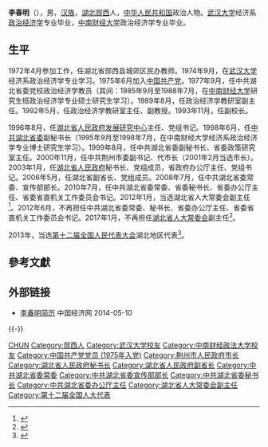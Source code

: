 '''李春明'''（{{bd|1953年|10月|}}），男，[[汉族|汉族]]，[[湖北|湖北]][[郧西|郧西]]人，[[中华人民共和国|中华人民共和国]]政治人物。[[武汉大学|武汉大学]]经济系[[政治经济学|政治经济学]]专业毕业，[[中南财经大学|中南财经大学]]政治经济学专业毕业。

== 生平 ==
1972年4月参加工作，任湖北省郧西县城郊区民办教师。1974年9月，在[[武汉大学|武汉大学]]经济系政治经济学专业学习。1975年6月加入[[中国共产党|中国共产党]]。1977年9月，任中共湖北省委党校政治经济学教员（其间：1985年9月至1988年7月，在[[中南财经大学|中南财经大学]]研究生班政治经济学专业硕士研究生学习）。1989年8月，任政治经济学教研室副主任。1992年5月，任政治经济学教研室主任、副教授。1993年11月，任副校长。

1996年8月，任[[湖北省人民政府发展研究中心|湖北省人民政府发展研究中心]]主任、党组书记。1998年6月，任[[中共湖北省委|中共湖北省委]]副秘书长（1995年9月至1998年7月，在中南财经大学经济系政治经济学专业博士研究生学习）。1999年8月，任中共湖北省委副秘书长、省委政策研究室主任。2000年11月，任中共荆州市委副书记、代市长（2001年2月当选市长）。2003年1月，任[[湖北省人民政府|湖北省人民政府]]秘书长、党组成员，省政府办公厅主任、党组书记。2006年5月，任湖北省副省长、党组成员。2008年7月，任中共湖北省委常委、宣传部部长。2010年7月，任中共湖北省委常委、省委秘书长、省委办公厅主任、省委省直机关工作委员会书记。2012年1月，当选湖北省人大常委会副主任<ref>{{cite web|accessdate=2014-06-09|url=http://district.ce.cn/newarea/sddy/201201/17/t20120117_23008020.shtml|title=李春明、吴永文、范兴元当选湖北省人大常委会副主任|publisher=中国经济网|archive-date=2016-06-04|archive-url=https://web.archive.org/web/20160604001541/http://district.ce.cn/newarea/sddy/201201/17/t20120117_23008020.shtml|dead-url=no}}</ref>。2012年6月，不再担任中共湖北省委常委、秘书长、省委办公厅主任、省委省直机关工作委员会书记。2017年1月，不再担任[[湖北省人大常委会|湖北省人大常委会]]副主任<ref>{{cite news|title=傅德辉任湖北省人大常委会副主任，李春明、田承忠不再担任|url=http://www.thepaper.cn/newsDetail_forward_1606207|accessdate=2017-02-06|work=澎湃新闻|archive-date=2017-02-08|archive-url=https://web.archive.org/web/20170208035902/http://www.thepaper.cn/newsDetail_forward_1606207|dead-url=no}}</ref>。

2013年，当选[[第十二届全国人民代表大会|第十二届全国人民代表大会]]湖北地区代表<ref>{{cite news|title=全国人大代表信息-李春明|url= http://210.82.31.1:8084/delegate/viewDelegate.action?dbid=121574|accessdate=2013-04-05|newspaper=全国人大网|archive-url=https://web.archive.org/web/20140714111536/http://www.npc.gov.cn/delegate/viewDelegate.action?dbid=121574|archive-date=2014-07-14|dead-url=yes}}</ref>。

== 參考文獻 ==
{{reflist}}

== 外部链接 ==
* [http://district.ce.cn/zt/rwk/sf/hb/rd/201303/05/t20130305_24170043.shtml 李春明简历] {{Wayback|url=http://district.ce.cn/zt/rwk/sf/hb/rd/201303/05/t20130305_24170043.shtml |date=20160304201809 }} 中国经济网 2014-05-10

{{-}}
{{start box}}
{{s-ppo|cpc}}
{{s-before|[[李明波|李明波]]}}
{{s-title|[[中国共产党湖北省委员会|中国共产党湖北省委员会]]秘书长|2010年7月－2012年7月}}
{{s-after|[[傅德辉|傅德辉]]}}
{{s-before|[[张昌尔|张昌尔]]}}
{{s-title|[[中国共产党湖北省委员会|中国共产党湖北省委员会]]宣传部部长|2008年7月－2010年7月}}
{{s-after|[[尹汉宁|尹汉宁]]}}
{{s-gov|prc}}
{{s-before|[[]]|rows=2}}
{{s-title|[[湖北省人民政府|湖北省人民政府]]秘书长|2003年1月－2006年5月}}
{{s-after|[[]]|rows=2}}
{{s-title|[[湖北省人民政府办公厅|湖北省人民政府办公厅]]主任|2003年1月－2006年5月}}
{{s-before|[[徐松南|徐松南]]}}
{{s-title|[[荆州市人民政府|荆州市人民政府]]市长|2000年11月－2003年1月}}
{{s-after|[[应代明|应代明]]}}
{{end box}}

{{Authority control}}
{{DEFAULTSORT:Li李}}
[[Category:李姓|CHUN]]
[[Category:郧西人|Category:郧西人]]
[[Category:武汉大学校友|Category:武汉大学校友]]
[[Category:中南财经政法大学校友|Category:中南财经政法大学校友]]
[[Category:中国共产党党员_(1975年入党)|Category:中国共产党党员 (1975年入党)]]
[[Category:荆州市人民政府市长|Category:荆州市人民政府市长]]
[[Category:湖北省人民政府秘书长|Category:湖北省人民政府秘书长]]
[[Category:湖北省人民政府副省长|Category:湖北省人民政府副省长]]
[[Category:中共湖北省委常委|Category:中共湖北省委常委]]
[[Category:中共湖北省委宣传部部长|Category:中共湖北省委宣传部部长]]
[[Category:中共湖北省委秘书长|Category:中共湖北省委秘书长]]
[[Category:中共湖北省委办公厅主任|Category:中共湖北省委办公厅主任]]
[[Category:湖北省人大常委会副主任|Category:湖北省人大常委会副主任]]
[[Category:第十二届全国人大代表|Category:第十二届全国人大代表]]